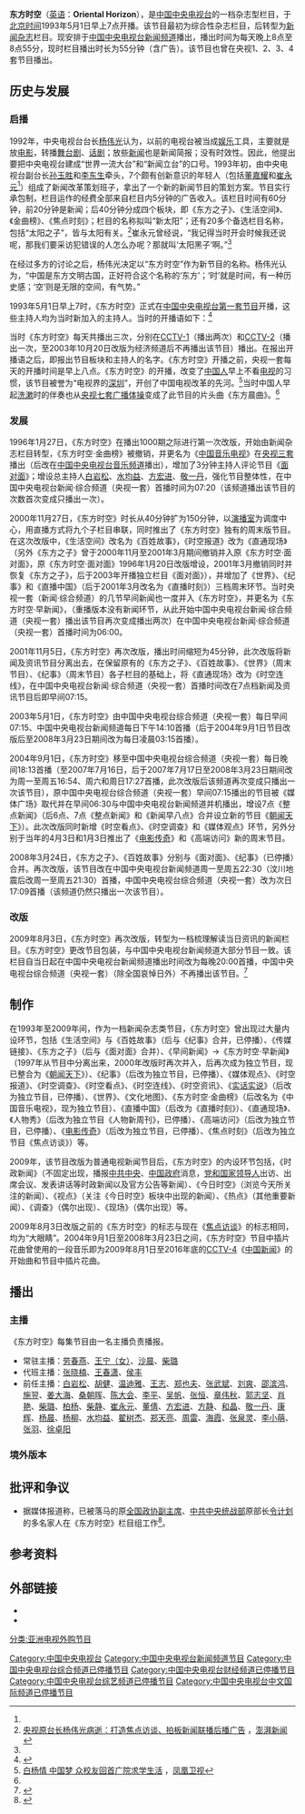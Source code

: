 {{Multiple issues|
{{Original research|time=2021-07-03T11:35:11+00:00}}
{{Refimprove|time=2021-07-03T11:35:11+00:00}}
}}
{{In-progress_tvshow}}
{{电视节目信息框
| 名称 = 东方时空<br>Oriental Horizon
| 图片 = 东方时空片头.jpg
| 图说 = 《东方时空》片头（2009年8月3日-2019年10月15日），包装与央视新闻频道大部分节目一致。
| 类型 = 综合性杂志节目（1993年5月1日-1996年1月19日）<br>[[新闻杂志|新闻杂志]]节目（1996年1月20日至今）
| 国家 = {{PRC}}
| 每集长度 = 60分钟→40分钟→150分钟→55分钟（含广告）
| 语言 = [[普通话|普通话]]
| 主题曲 = 《东方晨曲》（1993年5月1日-2009年8月2日）
| 制作公司 = [[中国中央电视台|中国中央电视台]]新闻中心评论部
| 频道 = [[中国中央电视台新闻频道|中国中央电视台新闻频道]]
| 图像制式 = [[1080i|1080i]] [[HDTV|HDTV]] [[16:9|16:9]]
| 播出国家 = {{PRC}}
| 开始 = 1993年5月1日
| 结束 = 今
| 官方网站 = http://cctv.cntv.cn/lm/dongfangshikong/index.shtml
}}
'''东方时空'''（[[英语|英语]]：'''Oriental Horizon'''），是[[中国中央电视台|中国中央电视台]]的一档杂志型栏目，于[[北京时间|北京时间]]1993年5月1日早上7点开播。该节目最初为综合性杂志栏目，后转型为[[新闻杂志|新闻杂志]]栏目。现安排于[[中国中央电视台新闻频道|中国中央电视台新闻频道]]播出，播出时间为每天晚上8点至8点55分，现时栏目播出时长为55分钟（含广告）。该节目也曾在央视1、2、3、4套节目播出。

==历史与发展==
=== 启播 ===
1992年，中央电视台台长[[杨伟光|杨伟光]]认为，以前的电视台被当成[[娱乐|娱乐]]工具，主要就是放[[电影|电影]]，转播[[舞台剧|舞台剧]]、[[话剧|话剧]]；放些[[新闻|新闻]]也是新闻简报；没有时效性。因此，他提出要把中央电视台建成“世界一流大台”和“新闻立台”的口号。1993年初，由中央电视台副台长[[孙玉胜|孙玉胜]]和[[李东生|李东生]]牵头，7个颇有创新意识的年轻人（包括[[董嘉耀|董嘉耀]]和[[崔永元|崔永元]]<ref name="白杨情 中国梦 众校友回首广院求学生活"/>）组成了新闻改革策划班子，拿出了一个新的新闻节目的策划方案。节目实行承包制，栏目运作的经费全部来自栏目内5分钟的广告收入。该栏目时间有60分钟，前20分钟是新闻；后40分钟分成四个板块，即《东方之子》、《生活空间》、《金曲榜》、《焦点时刻》；栏目的名称拟叫“新太阳”；还有20多个备选栏目名称，包括“太阳之子”，皆与太阳有关。<ref>[http://www.thepaper.cn/newsDetail_forward_1267923 央视原台长杨伟光病逝：打造焦点访谈、拍板新闻联播后播广告] {{Wayback|url=http://www.thepaper.cn/newsDetail_forward_1267923 |date=20141006065732 }}，[[澎湃新闻|澎湃新闻]]</ref>崔永元曾经说，“我记得当时开会时候我还说呢，那我们要采访犯错误的人怎么办呢？那就叫‘太阳黑子’啊。”<ref name="白杨情 中国梦 众校友回首广院求学生活"/>

在经过多方的讨论之后，杨伟光决定以“东方时空”作为新节目的名称。杨伟光认为，“中国是东方文明古国，正好符合这个名称的‘东方’；‘时’就是时间，有一种历史感；‘空’则是无限的空间，有气势。”

1993年5月1日早上7时，《东方时空》正式在[[中国中央电视台综合频道|中国中央电视台第一套节目]]开播，这些主持人均为当时新加入的主持人。当时的开播语如下：<ref>{{Cite web |url=http://news.cntv.cn/2013/04/30/VIDE1367316121152698.shtml |title=名嘴们的青葱时代 东方时空开播第一期 |access-date=2014-09-27 |archive-url=https://web.archive.org/web/20141129012454/http://news.cntv.cn/2013/04/30/VIDE1367316121152698.shtml |archive-date=2014-11-29 |dead-url=no }}</ref>
{{cquote|观众朋友（两次），你们好！亲爱的观众朋友，今天是[[五一国际劳动节|五一国际劳动节]]，我们衷心地祝愿大家节日快乐！今天对于我们这群人来说，是一个值得庆祝的日子。因为从今天开始啊，以后每天早上七点钟，伴随着冉冉升起的太阳，一个崭新的电视节目将走进你我的生活当中，那就是中央电视台最新奉献的早间节目《东方时空》。}}

当时《东方时空》每天共播出三次，分别在[[中国中央电视台综合频道|CCTV-1]]（播出两次）和[[中国中央电视台财经频道|CCTV-2]]（播出一次，至2003年10月20日改版为经济频道后不再播出该节目）播出。在报出开播语之后，即报出节目板块和主持人的名字。《东方时空》开播之前，央视一套每天的开播时间是早上八点。《东方时空》的开播，改变了[[中国人|中国人]]早上不看[[电视|电视]]的习惯，该节目被誉为“电视界的[[深圳|深圳]]”，开创了中国电视改革的先河。<ref name="白杨情 中国梦 众校友回首广院求学生活">[http://phtv.ifeng.com/a/20140922/40818257_3.shtml 白杨情 中国梦 众校友回首广院求学生活] {{Wayback|url=http://phtv.ifeng.com/a/20140922/40818257_3.shtml |date=20150124182652 }}，[[凤凰卫视|凤凰卫视]]</ref>当时中国人早起[[洗漱|洗漱]]时的伴奏也从[[中国中央电视台军事·农业频道|央视七套]][[广播体操|广播体操]]变成了此节目的片头曲《东方晨曲》。<ref name="白杨情 中国梦 众校友回首广院求学生活"/>

=== 发展 ===
{{Unreferenced section|time=2021-06-06T09:49:05+00:00}}
1996年1月27日，《东方时空》在播出1000期之际进行第一次改版，开始由新闻杂志栏目转型，《东方时空·金曲榜》被撤销，并更名为《[[中国音乐电视|中国音乐电视]]》在[[中国中央电视台戏曲·音乐频道|央视三套]]播出（后改在[[中国中央电视台音乐频道|中国中央电视台音乐频道]]播出），增加了3分钟主持人评论节目《[[面对面_(中国中央电视台节目)|面对面]]》；增设总主持人[[白岩松|白岩松]]、[[水均益|水均益]]、[[方宏进|方宏进]]、[[敬一丹|敬一丹]]，强化节目整体性，在中国中央电视台新闻·综合频道（央视一套）首播时间为07:20（该频道播出该节目的次数首次变成只播出一次）。

2000年11月27日，《东方时空》时长从40分钟扩为150分钟，以[[演播室|演播室]]为调度中心，用直播方式将九个子栏目串联，同时推出了《东方时空》独有的周末版节目。在这次改版中，《生活空间》改名为《百姓故事》，《时空报道》改为《直通现场》（另外《东方之子》曾于2000年11月至2001年3月期间撤销并入原《东方时空·面对面》，原《东方时空·面对面》1996年1月20日改版增设，2001年3月撤销同时并恢复《东方之子》，后于2003年开播独立栏目《面对面》），并增加了《世界》、《纪事》和《直播中国》（后于2001年3月改名为《直播时刻》）三档周末环节。当时央视一套（新闻·综合频道）的几节早间新闻也一度并入《东方时空》，并更名为《东方时空·早新闻》，（重播版本没有新闻环节，从此开始中国中央电视台新闻·综合频道（央视一套）播出该节目再次变成播出两次）在中国中央电视台新闻·综合频道（央视一套）首播时间为06:00。

2001年11月5日，《东方时空》再次改版，播出时间缩短为45分钟，此次改版将新闻及资讯节目分离出去，在保留原有的《东方之子》、《百姓故事》、《世界》（周末节目）、《纪事》（周末节目）各子栏目的基础上，将《直通现场》改为《时空连线》，在中国中央电视台新闻·综合频道（央视一套）首播时间改在7点档新闻及资讯节目后即早间07:15。

2003年5月1日，《东方时空》由中国中央电视台综合频道（央视一套）每日早间07:15、中国中央电视台新闻频道每日下午14:10首播（后于2004年9月1日节目改版后至2008年3月23日期间改为每日凌晨03:15首播）。

2004年9月1日，《东方时空》移至中国中央电视台综合频道（央视一套）每日晚间18:13首播（至2007年7月16日，后于2007年7月17日至2008年3月23日期间改为周一至周五16:54、周六和周日17:27首播，此次改版后该频道再次变成只播出一次该节目），原中国中央电视台综合频道（央视一套）早间07:15播出的节目被《媒体广场》取代并在早间06:30与中国中央电视台新闻频道并机播出，增设7点《整点新闻》（后6点、7点《整点新闻》和《新闻早八点》合并设立新的节目《[[朝闻天下|朝闻天下]]》）。此次改版同时新增《时空看点》、《时空调查》和《媒体观点》环节，另外分别于当年的4月3日和1月3日推出了《[[电影传奇|电影传奇]]》和《高端访问》新的周末节目。

2008年3月24日，《东方之子》、《百姓故事》分别与《面对面》、《纪事》（已停播）合并。再次改版，该节目改在中国中央电视台新闻频道周一至周五22:30（汶川地震后改周一至周五21:30）首播，中国中央电视台综合频道（央视一套）改为次日17:09首播（该频道仍然只播出一次该节目）。

=== 改版 ===
2009年8月3日，《东方时空》再次改版，转型为一档梳理解读当日资讯的新闻栏目。《东方时空》更改节目包装，与中国中央电视台新闻频道大部分节目一致。该栏目自当日起在中国中央电视台新闻频道播出时间改为每晚20:00首播，中国中央电视台综合频道（央视一套）（除全国哀悼日外）不再播出该节目。<ref>{{Cite web |url=http://news.cntv.cn/special/dianranlixiang/index.shtml |title=点燃理想的日子——东方时空传奇 |access-date=2014-09-27 |archive-url=https://web.archive.org/web/20141129012456/http://news.cntv.cn/special/dianranlixiang/index.shtml |archive-date=2014-11-29 |dead-url=no }}</ref>

{{Citation needed|2011年3月15日，《东方时空》由坐播改成站播，避免了本栏目和直播间的同质化（如节目刚开始有时政新闻时，通常先坐播后站播）。|time=2021-06-06T09:49:39+00:00}}

{{Citation needed|2019年10月16日，《東方時空》改用N07演播室並啓用16：9格式包裝，新聞片段和19版新聞鏡面，一度改爲全程坐播（10月23日取消全程坐播安排）。|time=2021-06-06T09:49:39+00:00}}

== 制作 ==
{{Unreferenced section|time=2021-06-06T09:50:15+00:00}}
在1993年至2009年间，作为一档新闻杂志类节目，《东方时空》曾出现过大量内设环节，包括《生活空间》与《百姓故事》（后与《纪事》合并，已停播）、《传媒链接》、《东方之子》（后与《面对面》合并）、《早间新闻》→《东方时空·早新闻》（1997年从节目中分离出来，2000年改版时再次并入，后再次成为独立节目，现已整合为《[[朝闻天下|朝闻天下]]》）、《纪事》（后改为独立节目，已停播）、《媒体观点》、《时空报道》、《时空调查》、《时空看点》、《时空连线》、《时空资讯》、《[[实话实说|实话实说]]》（后改为独立节目，已停播）、《世界》、《文化地图》、《东方时空·金曲榜》（后改名为《中国音乐电视》，现为独立节目）、《直播中国》（后改为《直播时刻》）、《直通现场》、《人物秀》（后改为独立节目《人物新周刊》，已停播）、《高端访问》（后改为独立节目，已停播）、《[[电影传奇|电影传奇]]》（后改为独立节目，已停播）、《焦点时刻》（后改为独立节目《焦点访谈》）等。

2009年，该节目改版为普通电视新闻节目后，《东方时空》的内设环节包括，《时政新闻》（不固定出现，播报[[中共中央|中共中央]]、[[中国政府|中国政府]]消息，[[党和国家领导人|党和国家领导人]]出访、出席会议、发表讲话等时政新闻以及官方公告等新闻）、《今日时空》（浏览今天所关注的新闻）、《视点》（关注《今日时空》板块中出现的新闻）、《热点》（其他重要新闻）、《调查》（偶尔出现）、《现场》（偶尔出现）等。

2009年8月3日改版之前的《东方时空》的标志与现在《[[焦点访谈|焦点访谈]]》的标志相同，均为“大眼睛”。2004年9月1日至2008年3月23日之间，《东方时空》节目中插片花曲曾使用的一段音乐即为2009年8月1日至2016年底的[[CCTV-4|CCTV-4]]《[[中國新聞_(中國中央電視台節目)|中国新闻]]》的开始曲和节目中插片花曲。

== 播出 ==
=== 主播 ===
{{Unreferenced section|time=2021-06-06T09:51:32+00:00}}
《东方时空》每集节目由一名主播负责播报。

* 常驻主播：[[劳春燕|劳春燕]]、[[王宁_(女主持人)|王宁（女）]]、[[沙晨|沙晨]]、[[柴璐|柴璐]]
* 代班主播：[[张晓楠|张晓楠]]、[[王春潇|王春潇]]、[[侯丰|侯丰]]
* 前任主播：[[白岩松|白岩松]]、[[胡健|胡健]]、[[温迪雅|温迪雅]]、[[王志|王志]]、[[郑也夫|郑也夫]]、[[张武斌|张武斌]]、[[刘爽|刘爽]]、[[邵滨鸿|邵滨鸿]]、[[施翌|施翌]]、[[姜大海|姜大海]]、[[桑朝晖|桑朝晖]]、[[陈大会|陈大会]]、[[李平|李平]]、[[吴帆|吴帆]]、[[张恒|张恒]]、[[章伟秋|章伟秋]]、[[郭志坚|郭志坚]]、[[肖艳|肖艳]]、[[柴璐|柴璐]]、[[柏杨|柏杨]]、[[柴静|柴静]]、[[崔永元|崔永元]]、[[董倩|董倩]]、[[方宏进|方宏进]]、[[方静|方静]]、[[和晶|和晶]]、[[敬一丹|敬一丹]]、[[康辉|康辉]]、[[杨晨_(播音员)|杨晨]]、[[杨柳_(中国中央电视台主持人)|杨柳]]、[[水均益|水均益]]、[[翟树杰|翟树杰]]、[[郑天亮|郑天亮]]、[[周雷|周雷]]、[[海霞|海霞]]、[[张泉灵|张泉灵]]、[[李小萌|李小萌]]、[[张羽_(主持人)|张羽]]、[[徐卓阳|徐卓阳]]

=== 境外版本 ===
{{Citation needed|在2000年代初，《東方時空》亦曾於香港[[亞洲電視|亞洲電視]][[本港台|本港台]]以《新聞故事》的名義播出，但提要部分改由亞視的主持[[馮兆寧|馮兆寧]]及[[梁靜雯|梁靜雯]]擔當，而內容則由固定配音員[[孫兆勤|孫兆勤]]重新以粵語配音。|time=2021-06-06T09:51:32+00:00}}{{Citation needed|至2000年代中，《新聞故事》節目停止轉播《東方時空》，並改為轉播[[美國之音|美國之音]]製作的《美國通訊》。|time=2021-06-06T09:51:32+00:00}}

== 批评和争议 ==
*据媒体报道称，已被落马的原[[全国政协副主席|全国政协副主席]]、[[中共中央统战部|中共中央统战部]]原部长[[令计划|令计划]]的多名家人在《东方时空》栏目组工作<ref>{{cite news|title=《东方时空》多名工作人员为令计划家人|url=http://news.163.com/15/0119/02/AG9OR4GT00014Q4P.html|language=|author=|publisher=网易|date=2015-01-19|accessdate=2015年2月5日|deadurl=yes|archiveurl=https://web.archive.org/web/20150206081513/http://news.163.com/15/0119/02/AG9OR4GT00014Q4P.html|archivedate=2015年2月6日}}</ref>。

==参考资料==
{{reflist}}

==外部链接==
*{{Official website|http://tv.cctv.com/lm/dfsk/}}
*{{Douban}}
{{DEFAULTSORT:O}}
[[Category:中国中央电视台|Category:中国中央电视台]]

[[Category:中国中央电视台新闻频道节目|Category:中国中央电视台新闻频道节目]]
[[Category:中国中央电视台综合频道已停播节目|Category:中国中央电视台综合频道已停播节目]]
[[Category:中国中央电视台财经频道已停播节目|Category:中国中央电视台财经频道已停播节目]]
[[Category:中国中央电视台综艺频道已停播节目|Category:中国中央电视台综艺频道已停播节目]]
[[Category:中国中央电视台中文国际频道已停播节目|Category:中国中央电视台中文国际频道已停播节目]]
[[分类:亚洲电视外购节目|分类:亚洲电视外购节目]]
